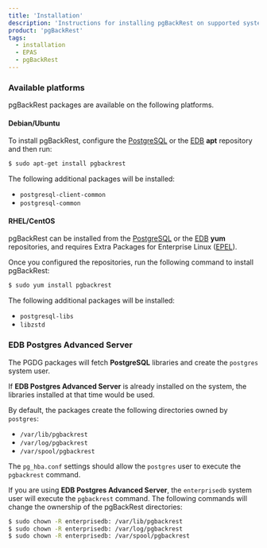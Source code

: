 ```yaml
---
title: 'Installation'
description: 'Instructions for installing pgBackRest on supported systems, including EDB Postgres Advanced Server'
product: 'pgBackRest'
tags:
  - installation
  - EPAS
  - pgBackRest
---
```


### Available platforms

pgBackRest packages are available on the following platforms.

#### Debian/Ubuntu

To install pgBackRest, configure the [PostgreSQL](https://www.postgresql.org/download/linux/ubuntu/) or the [EDB](https://www.enterprisedb.com/repository-access-thank-you-page) **apt** repository and then run:

```bash
$ sudo apt-get install pgbackrest
```

The following additional packages will be installed:

* `postgresql-client-common`
* `postgresql-common`

#### RHEL/CentOS

pgBackRest can be installed from the [PostgreSQL](https://yum.postgresql.org/) or the [EDB](https://www.enterprisedb.com/repository-access-thank-you-page) **yum** repositories, and requires Extra Packages for Enterprise Linux ([EPEL](https://fedoraproject.org/wiki/EPEL)).

Once you configured the repositories, run the following command to install pgBackRest:

```bash
$ sudo yum install pgbackrest
```

The following additional packages will be installed:

* `postgresql-libs`
* `libzstd`

### EDB Postgres Advanced Server

The PGDG packages will fetch **PostgreSQL** libraries and create the `postgres` system user.

If **EDB Postgres Advanced Server** is already installed on the system, the libraries installed at that time would be used.

By default, the packages create the following directories owned by `postgres`:
* `/var/lib/pgbackrest`
* `/var/log/pgbackrest`
* `/var/spool/pgbackrest`

The `pg_hba.conf` settings should allow the `postgres` user to execute the `pgbackrest` command.

If you are using **EDB Postgres Advanced Server**, the `enterprisedb` system user will execute the `pgbackrest` command. The following commands will change the ownership of the pgBackRest directories:

```bash
$ sudo chown -R enterprisedb: /var/lib/pgbackrest
$ sudo chown -R enterprisedb: /var/log/pgbackrest
$ sudo chown -R enterprisedb: /var/spool/pgbackrest
```

